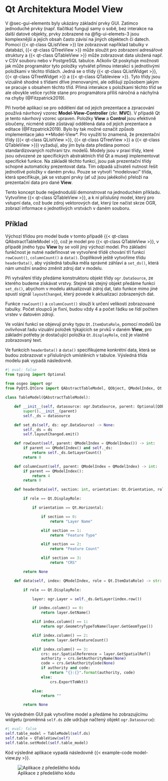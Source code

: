 # Qt Architektura Model View

V @sec-gui-elements byly ukázány základní prvky GUI. Zatímco jednoduché prvky (např. tlačítka) fungují samy o sobě, bez interakce na další datové objekty, prvky zobrazené na @fig-ui-elemets-3 jsou komplexnější a jejich obsah často závisí na jiných objektech či datech. Pomocí {{< qt-class QListView >}} lze zobrazovat například tabulky v databázi, {{< qt-class QTreeView >}} může sloužit pro zobrazení adresářové struktury a {{< qt-class QTableView >}} může zobrazovat data uložená např. v CSV souboru nebo v [PostgreSQL]{.software} tabulce. Ačkoliv [Qt]{.software} poskytuje možnosti jak může programátor tyto položky vytvářet přímou interakcí s jednotlivými položkami v těchto třídách. Jedná se o třídy {{< qt-class QListWidget >}}, {{< qt-class QTreeWidget >}} a {{< qt-class QTableview >}}. Tyto třídy jsou vizuálně shodné s třídami dříve jmenovanými, ale odlišují způsobem jakým se pracuje s obsahem těchto tříd. Přímá interakce s položkami těchto tříd se ale obvykle velice rychle stane pro programátora příliš náročná a náchylná na chyby (@Fitzpatrick2019).

Při tvorbě aplikací se pro oddělení dat od jejich prezentace a zpracování používá návrhový vzorec **Model-View-Controller** (zkr. **MVC**). V případě [Qt]{.software} je tento návrhový vzorec upraven. Položky **View** a **Control** jsou efektivně sloučeny, nicméně stále zůstávají oddělená data od jejich prezentace a editace (@Fitzpatrick2019). Bylo by tak možné označit způsob implementace jako **Model-View\Control**. Pro využití to znamená, že prezentační třídy ({{< qt-class QListView >}}, {{< qt-class QTreeView >}} a {{< qt-class QTableView >}}) vyžadují, aby jim byla data předána pomocí standardizovaných rozhraní tzv. modelů. Modely jsou v praxi třídy, které jsou odvozené ze specifických abstraktních tříd [Qt]{.software} a musejí implementovat specifické funkce. Na základě těchto funkcí, jsou pak prezentační třídy schopné automaticky prezentovat data. Tím odpadá uživateli nutnost řešit jednotlivé položky v daném prvku. Pouze se vytvoří "modelovací" třída, která specifikuje, jak se vstupní prvky (ať už jsou jakékoliv) přeloží na prezentační data pro dané **View**.

Tento koncept bude nejjednodušší demonstrovat na jednoduchém příkladu. Vytvoříme {{< qt-class QTableView >}}, a k ní příslušný model, který pro vstupní data, což bude zdroj vektorových dat, který lze načíst skrze [OGR]{.software}, zobrazí informace o jednotlivých vrstvách v daném souboru.

## Příklad

Výchozí třídou pro model bude v tomto případě {{< qt-class QAbstractTableModel >}}, což je model pro {{< qt-class QTableView >}}, v případě jiného typu **View** by se volil jiný výchozí model. Pro základní funkčnost je nutné nadefinovat ve vytvořené třídě chování tří funkcí `rowCount()`, `columnCount()` a `data()`. Doplňkově ještě vytvoříme třídu `headerData()`, aby výsledná tabulka měla správné záhlaví a `set_ds()`, která nám umožní snadno změnit zdroj dat v modelu. 

Při vytváření třídy předáme konstruktoru objekt třídy `ogr.DataSource`, ze kterého budeme získávat vrstvy. Stejně tak stejný objekt předáme funkci `set_ds()`, abychom v modelu aktualizovali zdroj dat, tato funkce mimo jiné spustí signál `layoutChanged`, který povede k aktualizaci zobrazených dat.

Funkce `rowCount()` a `columnCount()` slouží k určení velikosti zobrazované tabulky. Počet sloupců je fixní, budou vždy 4 a počet řádku se řídí počtem vrstev v datovém zdroji.

Ve volání funkcí se objevují prvky typu `Qt.ItemDataRole`, pomocí modelů lze ovlivňovat řadu vizuální položek týkajících se prvků v daném **View**, pro základní potřeby je dostačující položka `Qt.DisplayRole`, což je vlastně zobrazovaný text.

Ve funkcích `headerData()` a `data()` specifikujeme konkrétní data, která se budou zobrazovat v příslušných umístěních v tabulce. Výsledná třída modelu pak vypadá následovně.

```python
#| eval: false
from typing import Optional
 
from osgeo import ogr
from PyQt5.QtCore import QAbstractTableModel, QObject, QModelIndex, Qt

class TableModel(QAbstractTableModel):

    def __init__(self, datasource: ogr.DataSource, parent: Optional[QObject] = None) -> None:
        super().__init__(parent)
        self._ds = datasource

    def set_ds(self, ds: ogr.DataSource) -> None:
        self._ds = ds
        self.layoutChanged.emit()

    def rowCount(self, parent: QModelIndex = QModelIndex()) -> int:
        if parent == QModelIndex() and self._ds:
            return self._ds.GetLayerCount()
        return 0

    def columnCount(self, parent: QModelIndex = QModelIndex) -> int:
        if parent == QModelIndex():
            return 4
        return 0

    def headerData(self, section: int, orientation: Qt.Orientation, role: Qt.ItemDataRole):

        if role == Qt.DisplayRole:

            if orientation == Qt.Horizontal:

                if section == 0:
                    return "Layer Name"

                elif section == 1:
                    return "Feature Type"

                elif section == 2:
                    return "Feature Count"

                elif section == 3:
                    return "CRS"

        return None

    def data(self, index: QModelIndex, role = Qt.ItemDataRole) -> str:

        if role == Qt.DisplayRole:

            layer: ogr.Layer = self._ds.GetLayer(index.row())

            if index.column() == 0:
                return layer.GetName()

            elif index.column() == 1:
                return ogr.GeometryTypeToName(layer.GetGeomType())

            elif index.column() == 2:
                return layer.GetFeatureCount()

            elif index.column() == 3:
                crs: osr.SpatialReference = layer.GetSpatialRef()
                authority = crs.GetAuthorityName(None)
                code = crs.GetAuthorityCode(None)
                if authority and code:
                    return "{}:{}".format(authority, code)
                else:
                    crs.ExportToWkt()

            else:
                return ""

        return None
```

Ve výsledném GUI pak vytvoříme model a předáme ho zobrazujícímu widgetu (proměnná `self.ds` zde udržuje načtený objekt `ogr.Datasource`):
```python
#| eval: false
self.table_model = TableModel(self.ds)
self.table = QTableView(self)
self.table.setModel(self.table_model)
```

Kód výsledné aplikace vypadá následovně {{< example-code model-view.py >}}.

![Aplikace z předešlého kódu](./figures/app-model-view.png){#fig-app_model-view fig-align="center"}
